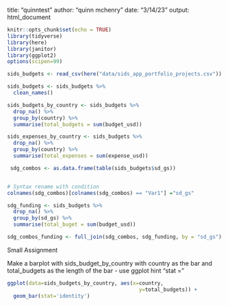 title: "quinntest"
author: "quinn mchenry"
date: "3/14/23"
output: html_document

```r
knitr::opts_chunk$set(echo = TRUE)
library(tidyverse)
library(here)
library(janitor)
library(ggplot2)
options(scipen=99)
```

```r
sids_budgets <- read_csv(here("data/sids_app_portfolio_projects.csv"))
```

```r
sids_budgets <- sids_budgets %>% 
  clean_names()
```


```r
sids_budgets_by_country <- sids_budgets %>% 
  drop_na() %>% 
  group_by(country) %>% 
  summarise(total_budgets = sum(budget_usd))
```


```r
sids_expenses_by_country <- sids_budgets %>% 
  drop_na() %>% 
  group_by(country) %>% 
  summarise(total_expenses = sum(expense_usd))
```



```r
 sdg_combos <- as.data.frame(table(sids_budgets$sd_gs))


# Syntax rename with condition
colnames(sdg_combos)[colnames(sdg_combos) == "Var1"] ="sd_gs"

```


```r
sdg_funding <- sids_budgets %>% 
  drop_na() %>% 
  group_by(sd_gs) %>% 
  summarise(total_buget = sum(budget_usd))
```




```r
sdg_combos_funding <- full_join(sdg_combos, sdg_funding, by = "sd_gs")
```

Small Assignment 

Make a barplot with sids_budget_by_country with country as the bar and total_budgets as the length of the bar - use ggplot hint "stat = "


```r
ggplot(data=sids_budgets_by_country, aes(x=country,
                                           y=total_budgets)) +
  geom_bar(stat='identity')

```




